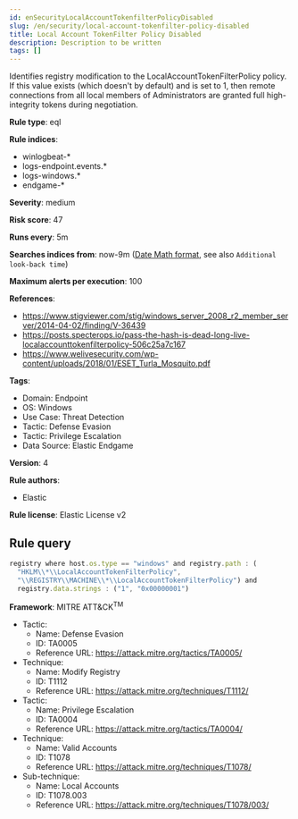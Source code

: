 ```yaml
---
id: enSecurityLocalAccountTokenfilterPolicyDisabled
slug: /en/security/local-account-tokenfilter-policy-disabled
title: Local Account TokenFilter Policy Disabled
description: Description to be written
tags: []
---
```


<div id="local-account-tokenfilter-policy-disabled"></div>

Identifies registry modification to the LocalAccountTokenFilterPolicy policy. If this value exists (which doesn't by default) and is set to 1, then remote connections from all local members of Administrators are granted full high-integrity tokens during negotiation.

**Rule type**: eql

**Rule indices**: 

* winlogbeat-*
* logs-endpoint.events.*
* logs-windows.*
* endgame-*

**Severity**: medium

**Risk score**: 47

**Runs every**: 5m

**Searches indices from**: now-9m ([Date Math format](((ref))/common-options.html#date-math), see also <DocLink id="enSecurityRulesUiCreate" section="set-the-rules-schedule">`Additional look-back time`</DocLink>)

**Maximum alerts per execution**: 100

**References**: 

* https://www.stigviewer.com/stig/windows_server_2008_r2_member_server/2014-04-02/finding/V-36439
* https://posts.specterops.io/pass-the-hash-is-dead-long-live-localaccounttokenfilterpolicy-506c25a7c167
* https://www.welivesecurity.com/wp-content/uploads/2018/01/ESET_Turla_Mosquito.pdf

**Tags**: 

* Domain: Endpoint
* OS: Windows
* Use Case: Threat Detection
* Tactic: Defense Evasion
* Tactic: Privilege Escalation
* Data Source: Elastic Endgame

**Version**: 4

**Rule authors**: 

* Elastic

**Rule license**: Elastic License v2

## Rule query

```js
registry where host.os.type == "windows" and registry.path : (
  "HKLM\\*\\LocalAccountTokenFilterPolicy",
  "\\REGISTRY\\MACHINE\\*\\LocalAccountTokenFilterPolicy") and
  registry.data.strings : ("1", "0x00000001")

```

**Framework**: MITRE ATT&CK<sup>TM</sup>

* Tactic:
    * Name: Defense Evasion
    * ID: TA0005
    * Reference URL: https://attack.mitre.org/tactics/TA0005/
* Technique:
    * Name: Modify Registry
    * ID: T1112
    * Reference URL: https://attack.mitre.org/techniques/T1112/
* Tactic:
    * Name: Privilege Escalation
    * ID: TA0004
    * Reference URL: https://attack.mitre.org/tactics/TA0004/
* Technique:
    * Name: Valid Accounts
    * ID: T1078
    * Reference URL: https://attack.mitre.org/techniques/T1078/
* Sub-technique:
    * Name: Local Accounts
    * ID: T1078.003
    * Reference URL: https://attack.mitre.org/techniques/T1078/003/

